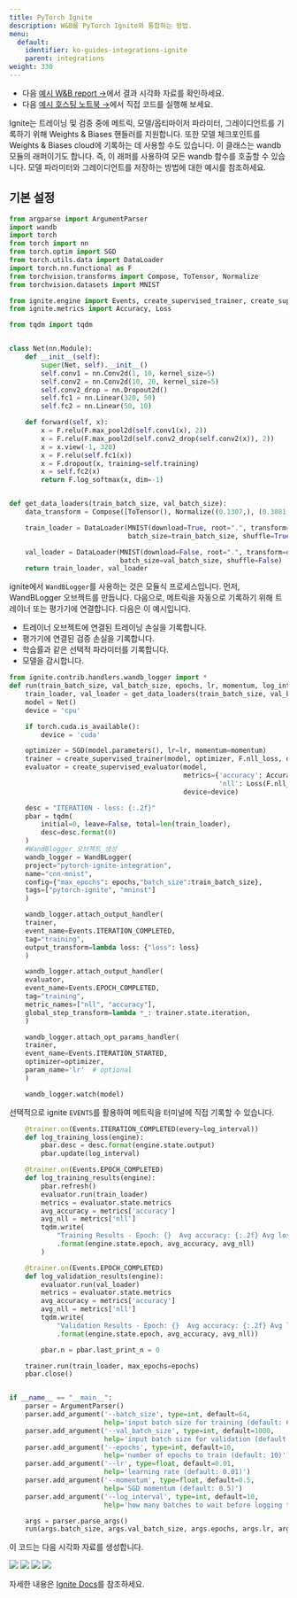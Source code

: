 ```yaml
---
title: PyTorch Ignite
description: W&B를 PyTorch Ignite와 통합하는 방법.
menu:
  default:
    identifier: ko-guides-integrations-ignite
    parent: integrations
weight: 330
---
```


* 다음 [예시 W&B report →](https://app.wandb.ai/example-team/pytorch-ignite-example/reports/PyTorch-Ignite-with-W%26B--Vmlldzo0NzkwMg)에서 결과 시각화 자료를 확인하세요.
* 다음 [예시 호스팅 노트북 →](https://colab.research.google.com/drive/15e-yGOvboTzXU4pe91Jg-Yr7sae3zBOJ#scrollTo=ztVifsYAmnRr)에서 직접 코드를 실행해 보세요.

Ignite는 트레이닝 및 검증 중에 메트릭, 모델/옵티마이저 파라미터, 그레이디언트를 기록하기 위해 Weights & Biases 핸들러를 지원합니다. 또한 모델 체크포인트를 Weights & Biases cloud에 기록하는 데 사용할 수도 있습니다. 이 클래스는 wandb 모듈의 래퍼이기도 합니다. 즉, 이 래퍼를 사용하여 모든 wandb 함수를 호출할 수 있습니다. 모델 파라미터와 그레이디언트를 저장하는 방법에 대한 예시를 참조하세요.

## 기본 설정

```python
from argparse import ArgumentParser
import wandb
import torch
from torch import nn
from torch.optim import SGD
from torch.utils.data import DataLoader
import torch.nn.functional as F
from torchvision.transforms import Compose, ToTensor, Normalize
from torchvision.datasets import MNIST

from ignite.engine import Events, create_supervised_trainer, create_supervised_evaluator
from ignite.metrics import Accuracy, Loss

from tqdm import tqdm


class Net(nn.Module):
    def __init__(self):
        super(Net, self).__init__()
        self.conv1 = nn.Conv2d(1, 10, kernel_size=5)
        self.conv2 = nn.Conv2d(10, 20, kernel_size=5)
        self.conv2_drop = nn.Dropout2d()
        self.fc1 = nn.Linear(320, 50)
        self.fc2 = nn.Linear(50, 10)

    def forward(self, x):
        x = F.relu(F.max_pool2d(self.conv1(x), 2))
        x = F.relu(F.max_pool2d(self.conv2_drop(self.conv2(x)), 2))
        x = x.view(-1, 320)
        x = F.relu(self.fc1(x))
        x = F.dropout(x, training=self.training)
        x = self.fc2(x)
        return F.log_softmax(x, dim=-1)


def get_data_loaders(train_batch_size, val_batch_size):
    data_transform = Compose([ToTensor(), Normalize((0.1307,), (0.3081,))])

    train_loader = DataLoader(MNIST(download=True, root=".", transform=data_transform, train=True),
                              batch_size=train_batch_size, shuffle=True)

    val_loader = DataLoader(MNIST(download=False, root=".", transform=data_transform, train=False),
                            batch_size=val_batch_size, shuffle=False)
    return train_loader, val_loader
```

ignite에서 `WandBLogger`를 사용하는 것은 모듈식 프로세스입니다. 먼저, WandBLogger 오브젝트를 만듭니다. 다음으로, 메트릭을 자동으로 기록하기 위해 트레이너 또는 평가기에 연결합니다. 다음은 이 예시입니다.

* 트레이너 오브젝트에 연결된 트레이닝 손실을 기록합니다.
* 평가기에 연결된 검증 손실을 기록합니다.
* 학습률과 같은 선택적 파라미터를 기록합니다.
* 모델을 감시합니다.

```python
from ignite.contrib.handlers.wandb_logger import *
def run(train_batch_size, val_batch_size, epochs, lr, momentum, log_interval):
    train_loader, val_loader = get_data_loaders(train_batch_size, val_batch_size)
    model = Net()
    device = 'cpu'

    if torch.cuda.is_available():
        device = 'cuda'

    optimizer = SGD(model.parameters(), lr=lr, momentum=momentum)
    trainer = create_supervised_trainer(model, optimizer, F.nll_loss, device=device)
    evaluator = create_supervised_evaluator(model,
                                            metrics={'accuracy': Accuracy(),
                                                     'nll': Loss(F.nll_loss)},
                                            device=device)

    desc = "ITERATION - loss: {:.2f}"
    pbar = tqdm(
        initial=0, leave=False, total=len(train_loader),
        desc=desc.format(0)
    )
    #WandBlogger 오브젝트 생성
    wandb_logger = WandBLogger(
    project="pytorch-ignite-integration",
    name="cnn-mnist",
    config={"max_epochs": epochs,"batch_size":train_batch_size},
    tags=["pytorch-ignite", "mninst"]
    )

    wandb_logger.attach_output_handler(
    trainer,
    event_name=Events.ITERATION_COMPLETED,
    tag="training",
    output_transform=lambda loss: {"loss": loss}
    )

    wandb_logger.attach_output_handler(
    evaluator,
    event_name=Events.EPOCH_COMPLETED,
    tag="training",
    metric_names=["nll", "accuracy"],
    global_step_transform=lambda *_: trainer.state.iteration,
    )

    wandb_logger.attach_opt_params_handler(
    trainer,
    event_name=Events.ITERATION_STARTED,
    optimizer=optimizer,
    param_name='lr'  # optional
    )

    wandb_logger.watch(model)
```

선택적으로 ignite `EVENTS`를 활용하여 메트릭을 터미널에 직접 기록할 수 있습니다.

```python
    @trainer.on(Events.ITERATION_COMPLETED(every=log_interval))
    def log_training_loss(engine):
        pbar.desc = desc.format(engine.state.output)
        pbar.update(log_interval)

    @trainer.on(Events.EPOCH_COMPLETED)
    def log_training_results(engine):
        pbar.refresh()
        evaluator.run(train_loader)
        metrics = evaluator.state.metrics
        avg_accuracy = metrics['accuracy']
        avg_nll = metrics['nll']
        tqdm.write(
            "Training Results - Epoch: {}  Avg accuracy: {:.2f} Avg loss: {:.2f}"
            .format(engine.state.epoch, avg_accuracy, avg_nll)
        )

    @trainer.on(Events.EPOCH_COMPLETED)
    def log_validation_results(engine):
        evaluator.run(val_loader)
        metrics = evaluator.state.metrics
        avg_accuracy = metrics['accuracy']
        avg_nll = metrics['nll']
        tqdm.write(
            "Validation Results - Epoch: {}  Avg accuracy: {:.2f} Avg loss: {:.2f}"
            .format(engine.state.epoch, avg_accuracy, avg_nll))

        pbar.n = pbar.last_print_n = 0

    trainer.run(train_loader, max_epochs=epochs)
    pbar.close()


if __name__ == "__main__":
    parser = ArgumentParser()
    parser.add_argument('--batch_size', type=int, default=64,
                        help='input batch size for training (default: 64)')
    parser.add_argument('--val_batch_size', type=int, default=1000,
                        help='input batch size for validation (default: 1000)')
    parser.add_argument('--epochs', type=int, default=10,
                        help='number of epochs to train (default: 10)')
    parser.add_argument('--lr', type=float, default=0.01,
                        help='learning rate (default: 0.01)')
    parser.add_argument('--momentum', type=float, default=0.5,
                        help='SGD momentum (default: 0.5)')
    parser.add_argument('--log_interval', type=int, default=10,
                        help='how many batches to wait before logging training status')

    args = parser.parse_args()
    run(args.batch_size, args.val_batch_size, args.epochs, args.lr, args.momentum, args.log_interval)
```

이 코드는 다음 시각화 자료를 생성합니다.

<Frame>
    <img src="/images/integrations/pytorch-ignite-1.png"  />
</Frame>

<Frame>
    <img src="/images/integrations/pytorch-ignite-2.png"  />
</Frame>

<Frame>
    <img src="/images/integrations/pytorch-ignite-3.png"  />
</Frame>

<Frame>
    <img src="/images/integrations/pytorch-ignite-4.png"  />
</Frame>

자세한 내용은 [Ignite Docs](https://pytorch.org/ignite/contrib/handlers.html#module-ignite.contrib.handlers.wandb_logger)를 참조하세요.
